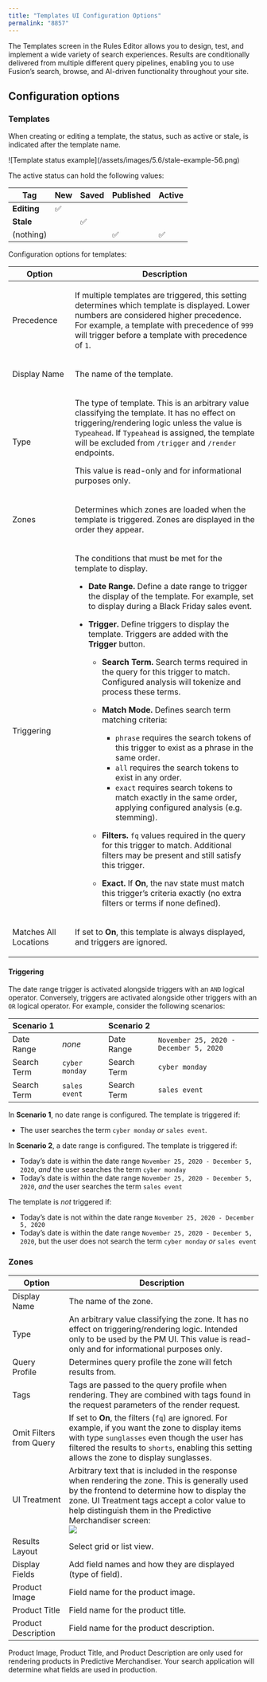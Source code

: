 ```yaml
---
title: "Templates UI Configuration Options"
permalink: "8857"
---
```


The Templates screen in the Rules Editor allows you to design, test, and implement a wide variety of search experiences. Results are conditionally delivered from multiple different query pipelines, enabling you to use Fusion’s search, browse, and AI-driven functionality throughout your site.

## Configuration options

### Templates

When creating or editing a template, the status, such as active or stale, is indicated after the template name.

<Frame>![Template status example](/assets/images/5.6/stale-example-56.png)</Frame>

The active status can hold the following values:

| Tag | New | Saved | Published | Active |
| --- | --- | --- | --- | --- |
| **Editing** | ✅ |  |  |  |
| **Stale** |  | ✅ |  |  |
| (nothing) |  |  | ✅ | ✅ |

Configuration options for templates:

<table class="tableblock frame-all grid-all stretch">
  <colgroup>
    <col style="width: 25%;" />
    <col style="width: 75%;" />
  </colgroup>
  <thead>
    <tr>
      <th class="tableblock halign-left valign-top">Option</th>
      <th class="tableblock halign-left valign-top">Description</th>
    </tr>
  </thead>
  <tbody>
    <tr>
      <td class="tableblock halign-left valign-top">
        <div class="content">
          <div class="paragraph">
            <p>Precedence</p>
          </div>
        </div>
      </td>
      <td class="tableblock halign-left valign-top">
        <div class="content">
          <div class="paragraph">
            <p>
              If multiple templates are triggered, this setting determines which template is displayed.
              Lower numbers are considered higher precedence. For example, a template with precedence of
              <code>999</code> will trigger before a template with precedence of <code>1</code>.
            </p>
          </div>
        </div>
      </td>
    </tr>
    <tr>
      <td class="tableblock halign-left valign-top">
        <div class="content">
          <div class="paragraph">
            <p>Display Name</p>
          </div>
        </div>
      </td>
      <td class="tableblock halign-left valign-top">
        <div class="content">
          <div class="paragraph">
            <p>The name of the template.</p>
          </div>
        </div>
      </td>
    </tr>
    <tr>
      <td class="tableblock halign-left valign-top">
        <div class="content">
          <div class="paragraph">
            <p>Type</p>
          </div>
        </div>
      </td>
      <td class="tableblock halign-left valign-top">
        <div class="content">
          <div class="paragraph">
            <p>
              The type of template. This is an arbitrary value classifying the template. It has no effect
              on triggering/rendering logic unless the value is <code>Typeahead</code>. If
              <code>Typeahead</code> is assigned, the template will be excluded from
              <code>/trigger</code> and <code>/render</code> endpoints.
            </p>
          </div>
          <div class="paragraph">
            <p>This value is read-only and for informational purposes only.</p>
          </div>
        </div>
      </td>
    </tr>
    <tr>
      <td class="tableblock halign-left valign-top">
        <div class="content">
          <div class="paragraph">
            <p>Zones</p>
          </div>
        </div>
      </td>
      <td class="tableblock halign-left valign-top">
        <div class="content">
          <div class="paragraph">
            <p>Determines which zones are loaded when the template is triggered. Zones are displayed in the order they appear.</p>
          </div>
        </div>
      </td>
    </tr>
    <tr>
      <td class="tableblock halign-left valign-top">
        <div class="content">
          <div class="paragraph">
            <p>Triggering</p>
          </div>
        </div>
      </td>
      <td class="tableblock halign-left valign-top">
        <div class="content">
          <div class="paragraph">
            <p>The conditions that must be met for the template to display.</p>
          </div>
          <ul>
            <li>
              <p><strong>Date Range.</strong> Define a date range to trigger the display of the template. For example, set to display during a Black Friday sales event.</p>
            </li>
            <li>
              <p><strong>Trigger.</strong> Define triggers to display the template. Triggers are added with the <strong>Trigger</strong> button.</p>
              <ul>
                <li>
                  <p><strong>Search Term.</strong> Search terms required in the query for this trigger to match. Configured analysis will tokenize and process these terms.</p>
                </li>
                <li>
                  <p><strong>Match Mode.</strong> Defines search term matching criteria:</p>
                  <ul>
                    <li><code>phrase</code> requires the search tokens of this trigger to exist as a phrase in the same order.</li>
                    <li><code>all</code> requires the search tokens to exist in any order.</li>
                    <li><code>exact</code> requires search tokens to match exactly in the same order, applying configured analysis (e.g. stemming).</li>
                  </ul>
                </li>
                <li>
                  <p><strong>Filters.</strong> <code>fq</code> values required in the query for this trigger to match. Additional filters may be present and still satisfy this trigger.</p>
                </li>
                <li>
                  <p><strong>Exact.</strong> If <strong>On</strong>, the nav state must match this trigger’s criteria exactly (no extra filters or terms if none defined).</p>
                </li>
              </ul>
            </li>
          </ul>
        </div>
      </td>
    </tr>
    <tr>
      <td class="tableblock halign-left valign-top">
        <div class="content">
          <div class="paragraph">
            <p>Matches All Locations</p>
          </div>
        </div>
      </td>
      <td class="tableblock halign-left valign-top">
        <div class="content">
          <div class="paragraph">
            <p>If set to <strong>On</strong>, this template is always displayed, and triggers are ignored.</p>
          </div>
        </div>
      </td>
    </tr>
  </tbody>
</table>

#### Triggering

The date range trigger is activated alongside triggers with an `AND` logical operator. Conversely, triggers are activated alongside other triggers with an `OR` logical operator. For example, consider the following scenarios:

| Scenario 1 | | Scenario 2 | |
| --- | --- | --- | --- |
| Date Range | *none* | Date Range | `November 25, 2020 - December 5, 2020` |
| Search Term | `cyber monday` | Search Term | `cyber monday` |
| Search Term | `sales event` | Search Term | `sales event` |

In **Scenario 1**, no date range is configured. The template is triggered if:

* The user searches the term `cyber monday` *or* `sales event`.

In **Scenario 2**, a date range is configured. The template is triggered if:

* Today’s date is within the date range `November 25, 2020 - December 5, 2020`, *and* the user searches the term `cyber monday`
* Today’s date is within the date range `November 25, 2020 - December 5, 2020`, *and* the user searches the term `sales event`

The template is *not* triggered if:

* Today’s date is not within the date range `November 25, 2020 - December 5, 2020`
* Today’s date is within the date range `November 25, 2020 - December 5, 2020`, but the user does not search the term `cyber monday` *or* `sales event`

### Zones

| Option | Description |
| --- | --- |
| Display Name | The name of the zone. |
| Type | An arbitrary value classifying the zone. It has no effect on triggering/rendering logic. Intended only to be used by the PM UI. This value is read-only and for informational purposes only. |
| Query Profile | Determines query profile the zone will fetch results from. |
| Tags | Tags are passed to the query profile when rendering. They are combined with tags found in the request parameters of the render request. |
| Omit Filters from Query | If set to **On**, the filters (`fq`) are ignored. For example, if you want the zone to display items with type `sunglasses` even though the user has filtered the results to `shorts`, enabling this setting allows the zone to display sunglasses. |
| UI Treatment | Arbitrary text that is included in the response when rendering the zone. This is generally used by the frontend to determine how to display the zone. UI Treatment tags accept a color value to help distinguish them in the Predictive Merchandiser screen:  <br/><Frame>![](/assets/images/5.3/ui-treatment.png)</Frame> |
| Results Layout | Select grid or list view. |
| Display Fields | Add field names and how they are displayed (type of field). |
| Product Image | Field name for the product image. |
| Product Title | Field name for the product title. |
| Product Description | Field name for the product description. |

<Note>
Product Image, Product Title, and Product Description are only used for rendering products in Predictive Merchandiser. Your search application will determine what fields are used in production.
</Note>

